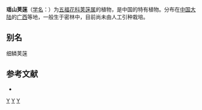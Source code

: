 {{Speciesbox
| taxon = Viburnum squamulosum
| binomial_authority = Hsu
}}

'''瑶山荚蒾'''（[[学名|学名]]：{{lang|la|''Viburnum squamulosum''}}）为[[五福花科|五福花科]][[荚蒾属|荚蒾属]]的植物，是中国的特有植物。分布在[[中国大陆|中国大陆]]的[[广西|广西]]等地，一般生于密林中，目前尚未由人工引种栽培。

== 别名 ==
细鳞荚蒾

== 参考文献 ==
<div class="references-small">
* {{cite web| url =http://www.bioinfo.cn/db05/KmzwSpecies.php?action=view&id=23718| title =瑶山荚蒾| work =《中国高等植物数据库全库》| publisher =中国科学院微生物研究所| author =昆明植物研究所| accessdate =2009-02-25| deadurl =yes| archiveurl =https://web.archive.org/web/20160305082918/http://www.bioinfo.cn/db05/KmzwSpecies.php?action=view&id=23718| archivedate =2016-03-05}}
</div>
{{Taxonbar|from=Q15232306}}

[[Category:荚蒾属|Y]]
[[Category:中國特有植物|Y]]
[[Category:广西植物|Y]]
